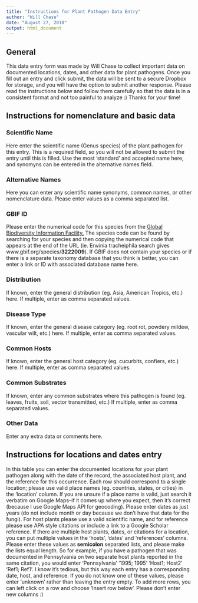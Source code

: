 ```yaml
---
title: "Instructions for Plant Pathogen Data Entry"
author: "Will Chase"
date: "August 27, 2018"
output: html_document
---
```

## General
This data entry form was made by Will Chase to collect important data on documented locations, dates, and other data for plant pathogens. Once you fill out an entry and click submit, the data will be sent to a secure Dropbox for storage, and you will have the option to submit another response. Please read the instructions below and follow them carefully so that the data is in a consistent format and not too painful to analyze :) Thanks for your time!

## Instructions for nomenclature and basic data

### Scientific Name
Here enter the scientific name (Genus species) of the plant pathogen for this entry. This is a required field, so you will not be allowed to submit the entry until this is filled. Use the most 'standard' and accepted name here, and synomyns can be entered in the alternative names field.

### Alternative Names
Here you can enter any scientific name synonyms, common names, or other nomenclature data. Please enter values as a comma separated list.

### GBIF ID
Please enter the numerical code for this species from the <a href="https://www.gbif.org/" target="_blank">Global Biodiversity Information Facility.</a> The species code can be found by searching for your species and then copying the numerical code that appears at the end of the URL (ie. Erwinia tracheiphila search gives www.gbif.org/species/<b>3222009</b>). If GBIF does not contain your species or if there is a separate taxonomy database that you think is better, you can enter a link or ID with associated database name here.

### Distribution
If known, enter the general distribution (eg. Asia, American Tropics, etc.) here. If multiple, enter as comma separated values.

### Disease Type
If known, enter the general disease category (eg. root rot, powdery mildew, vascular wilt, etc.) here. If multiple, enter as comma separated values. 

### Common Hosts
If known, enter the general host category (eg. cucurbits, confiers, etc.) here. If multiple, enter as comma separated values.

### Common Substrates
If known, enter any common substrates where this pathogen is found (eg. leaves, fruits, soil, vector transmitted, etc.) If multiple, enter as comma separated values.

### Other Data
Enter any extra data or comments here.


## Instructions for locations and dates entry
In this table you can enter the documented locations for your plant pathogen along with the date of the record, the associated host plant, and the reference for this occurrence. Each row should correspond to a single location; please use valid place names (eg. countries, states, or cities) in the 'location' column. If you are unsure if a place name is valid, just search it verbatim on Google Maps--if it comes up where you expect, then it's correct (because I use Google Maps API for geocoding). Please enter dates as just years (do not include month or day because we don't have that data for the fungi). For host plants please use a valid scientific name, and for reference please use APA style citations or include a link to a Google Scholar reference. If there are multiple host plants, dates, or citations for a location, you can put multiple values in the 'hosts', 'dates' and 'references' columns. Please enter these values as <b>semicolon</b> separated lists, and please make the lists equal length. So for example, if you have a pathogen that was documented in Pennsylvania on two separate host plants reported in the same citation, you would enter 'Pennsylvania' '1995; 1995' 'Host1; Host2' 'Ref1; Ref1'. I know it's tedious, but this way each entry has a corresponding date, host, and reference. If you do not know one of these values, please enter 'unknown' rather than leaving the entry empty. To add more rows, you can left click on a row and choose 'Insert row below'. Please don't enter new columns :)


